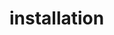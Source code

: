 # installation


<ul className="grid grid-cols-1 gap-4 -ml-6">

<ReferenceCard
    title="Docker"
    description="Instructions for installing OpenBB Terminal via Docker on different operating"
    url="installation/Docker"
/>
<ReferenceCard
    title="MacOS"
    description="Step-by-step instructions for installing the OpenBB Terminal on MacOS."
    url="installation/MacOS"
/>
<ReferenceCard
    title="PyPI"
    description="This page provides a comprehensive guide on how to install OpenBB Terminal"
    url="installation/PyPI"
/>
<ReferenceCard
    title="Source"
    description="Comprehensive guide to install the OpenBB Terminal and SDK from source."
    url="installation/Source"
/>
<ReferenceCard
    title="Windows"
    description="Learn how to install the OpenBB Terminal on Windows, understand its minimum"
    url="installation/Windows"
/>
</ul>

